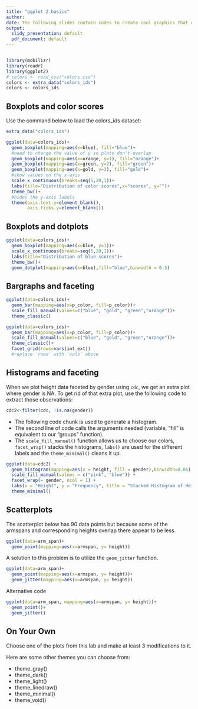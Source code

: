 ```yaml
---
title: "ggplot 2 basics"
author:
date: The following slides contain codes to create cool graphics that can be utilized in the IDS course.
output:
  slidy_presentation: default
  pdf_document: default
---
```


```r
```

```r
library(mobilizr)
library(readr)
library(ggplot2)
# colors <- read_csv("colors.csv")
colors <- extra_data("colors_ids")
colors <- colors_ids
```

## Boxplots and color scores

Use the command below to load the colors_ids dataset:

```r
extra_data("colors_ids")
```


```r
ggplot(data=colors_ids)+
  geom_boxplot(mapping=aes(x=blue), fill="blue")+
  #need to change the value of y so plots don't overlap
  geom_boxplot(mapping=aes(x=orange, y=1), fill="orange")+
  geom_boxplot(mapping=aes(x=green, y=2), fill="green")+
  geom_boxplot(mapping=aes(x=gold, y=3), fill="gold")+
  #show values on the x-axis
  scale_x_continuous(breaks=seq(5,20,1))+
  labs(title="Distribution of color scores",x="scores", y="")+
  theme_bw()+
  #hides the y-axis labels
  theme(axis.text.y=element_blank(),
        axis.ticks.y=element_blank())
```

## Boxplots and dotplots

```r
ggplot(data=colors_ids)+
  geom_boxplot(mapping=aes(x=blue, y=1))+
  scale_x_continuous(breaks=seq(5,20,1))+
  labs(title="Distribution of blue scores")+
  theme_bw()+
  geom_dotplot(mapping=aes(x=blue),fill="blue",binwidth = 0.5)
```

## Bargraphs and faceting

```r
ggplot(data=colors_ids)+
  geom_bar(mapping=aes(x=p_color, fill=p_color))+
  scale_fill_manual(values=c("blue", "gold", "green","orange"))+
  theme_classic()
```


```r
ggplot(data=colors_ids)+
  geom_bar(mapping=aes(x=p_color, fill=p_color))+
  scale_fill_manual(values=c("blue", "gold", "green","orange"))+
  theme_classic()+
  facet_grid(rows=vars(int_ext))
  #replace `rows` with `cols` above
```

## Histograms and faceting

When we plot height data faceted by gender using `cdc`, we get an extra plot where gender is NA. To get rid of that extra plot, use the following code to extract those observations:

```r
cdc2<-filter(cdc, !is.na(gender))
```

- The following code chunk is used to generate a histogram.  
- The second line of code calls the arguments needed (variable, "fill" is equivalent to our "groups" function). 
- The `scale_fill_manual()` function allows us to choose our colors, `facet_wrap()` stacks the histograms, `labs()` are used for the different labels and the `theme_minimal()` cleans it up.

```r
ggplot(data=cdc2) +
  geom_histogram(mapping=aes(x = height, fill = gender),binwidth=0.05) +
  scale_fill_manual(values = c("pink", "blue")) +
  facet_wrap(~ gender, ncol = 1) +
  labs(x = "Height", y = "Frequency", title = "Stacked Histogram of Height by Gender") +
  theme_minimal()
```


## Scatterplots

The scatterplot below has 90 data points but because some of the armspans and corresponding heights overlap there appear to be less.


```r
ggplot(data=arm_span)+
  geom_point(mapping=aes(x=armspan, y= height))
```

A solution to this problem is to utilize the `geom_jitter` function. 


```r
ggplot(data=arm_span)+
  geom_point(mapping=aes(x=armspan, y= height))+
  geom_jitter(mapping=aes(x=armspan, y= height))
```

Alternative code

```r
ggplot(data=arm_span, mapping=aes(x=armspan, y= height))+
  geom_point()+
  geom_jitter()
```


## On Your Own

Choose one of the plots from this lab and make at least 3 modifications to it.

Here are some other themes you can choose from:

  - theme_gray()
  - theme_dark()
  - theme_light()
  - theme_linedraw()
  - theme_minimal()
  - theme_void()
  
